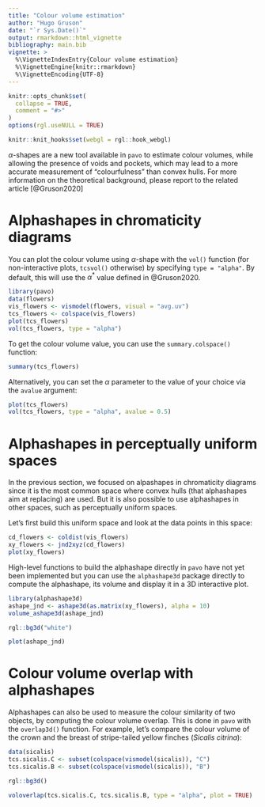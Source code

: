 ```yaml
---
title: "Colour volume estimation"
author: "Hugo Gruson"
date: "`r Sys.Date()`"
output: rmarkdown::html_vignette
bibliography: main.bib
vignette: >
  %\VignetteIndexEntry{Colour volume estimation}
  %\VignetteEngine{knitr::rmarkdown}
  %\VignetteEncoding{UTF-8}
---
```


```r
knitr::opts_chunk$set(
  collapse = TRUE,
  comment = "#>"
)
options(rgl.useNULL = TRUE)
```

```r
knitr::knit_hooks$set(webgl = rgl::hook_webgl)
```

$\alpha$-shapes are a new tool available in `pavo` to estimate colour volumes, 
while allowing the presence of voids and pockets, which may lead to a more
accurate measurement of "colourfulness" than convex hulls. For more information
on the theoretical background, please report to the related article [@Gruson2020]

# Alphashapes in chromaticity diagrams

You can plot the colour volume using $\alpha$-shape with the `vol()` function
(for non-interactive plots, `tcsvol()` otherwise) by specifying 
`type = "alpha"`. By default, this will use the $\alpha^*$ value defined in 
@Gruson2020.

```r
library(pavo)
data(flowers)
vis_flowers <- vismodel(flowers, visual = "avg.uv")
tcs_flowers <- colspace(vis_flowers)
plot(tcs_flowers)
vol(tcs_flowers, type = "alpha")
```

To get the colour volume value, you can use the `summary.colspace()` function:

```r
summary(tcs_flowers)
```

Alternatively, you can set the $\alpha$ parameter to the value of your choice via the `avalue` 
argument:

```r
plot(tcs_flowers)
vol(tcs_flowers, type = "alpha", avalue = 0.5)
```

# Alphashapes in perceptually uniform spaces

In the previous section, we focused on alpashapes in chromaticity diagrams since
it is the most common space where convex hulls (that alphashapes aim at
replacing) are used. But it is also possible to use alphashapes in other spaces,
such as perceptually uniform spaces.

Let's first build this uniform space and look at the data points in this space:

```r
cd_flowers <- coldist(vis_flowers)
xy_flowers <- jnd2xyz(cd_flowers)
plot(xy_flowers)
```

High-level functions to build the alphashape directly in `pavo` have not yet
been implemented but you can use the `alphashape3d` package directly to compute
the alphashape, its volume and display it in a 3D interactive plot.

```r
library(alphashape3d)
ashape_jnd <- ashape3d(as.matrix(xy_flowers), alpha = 10)
volume_ashape3d(ashape_jnd)
```

```r
rgl::bg3d("white") 
```

```r
plot(ashape_jnd)
```

# Colour volume overlap with alphashapes

Alphashapes can also be used to measure the colour similarity of two objects, by
computing the colour volume overlap. This is done in `pavo` with the 
`overlap3d()` function. For example, let's compare the colour volume of the 
crown and the breast of stripe-tailed yellow finches (*Sicalis citrina*):


```r
data(sicalis)
tcs.sicalis.C <- subset(colspace(vismodel(sicalis)), "C")
tcs.sicalis.B <- subset(colspace(vismodel(sicalis)), "B")
```

```r
rgl::bg3d()
```

```r
voloverlap(tcs.sicalis.C, tcs.sicalis.B, type = "alpha", plot = TRUE)
```

<!--
This doesn't work right now because it returns an a that is too small

# Exploring other values of alpha

Depending on your biological question, it is possible you might want a different
value of $\alpha$ than the $\alpha^*$ suggested earlier. 

For example, you may want all your colour volume to only have one component,
instead of several multiple smaller volumes. Here is a quick demo of how you can
do this.


First, let's create a dummy dataset with two distinct clouds of points:

```r
set.seed("20200126")
```

```r
dvol = data.frame(
  "x" = c(rnorm(n = 10, mean = -0.7/sqrt(2)+.3, sd = 0.05),
          rnorm(n = 10, mean =  0.7/sqrt(2)-.3, sd = 0.05)),
  "y" = c(rnorm(n = 10, mean = -0.25*sqrt(2/3)+.3, sd = 0.05),
          rnorm(n = 10, mean = -0.25*sqrt(2/3)+.3  , sd = 0.05)),
  "z" = c(rnorm(n = 10, mean = -0.5*sqrt(2/3)+.3, sd = 0.05),
          rnorm(n = 10, mean = -0.5*sqrt(2/3)+.3  , sd = 0.05))
)
```

With the approach highlighted before, this will result in a colour volume with
two distinct components:

```r
distances <- get.knn(dvol, k = 1)$nn.dist
annd <- max(distances)/2
```

```r
# This is a workaround to not depend on FNN
annd <- 0.03829851
```

```r
shapes <- ashape3d(as.matrix(dvol), alpha = 0)
avalues <- unname(shapes$tetra[, "rhoT"])
avalues <- sort(avalues)
avalues <- avalues[avalues >= annd]
shapes <- ashape3d(as.matrix(dvol), alpha = avalues)
isin <- inashape3d(shapes, indexAlpha = "all", as.matrix(dvol))
allin <- vapply(isin, all, logical(1))
astar_ind <- match(TRUE, allin)
astar <- avalues[astar_ind]
tetraplot(dvol)
vol(dvol, type= "alpha", avalue = astar)
```

To prevent this, we can add an additional test that uses 
`components_ashape3d()`. This function tells you in which component is each data
point:

```r
comp <- components_ashape3d(shapes, indexAlpha = "all")
```

So, to ensure we only have one component, we can do:

```r
nb_comp <- sapply(comp, function(x) length(unique(x)) == 1)
```

We find the first `TRUE` value with `match()`:

```r
a_ind <- match(TRUE, nb_comp)
a <- avalues[max(a_ind, astar_ind)]
```

```r
tetraplot(as.data.frame(dvol))
vol(dvol, type = "alpha", avalue = a)
```

-->
